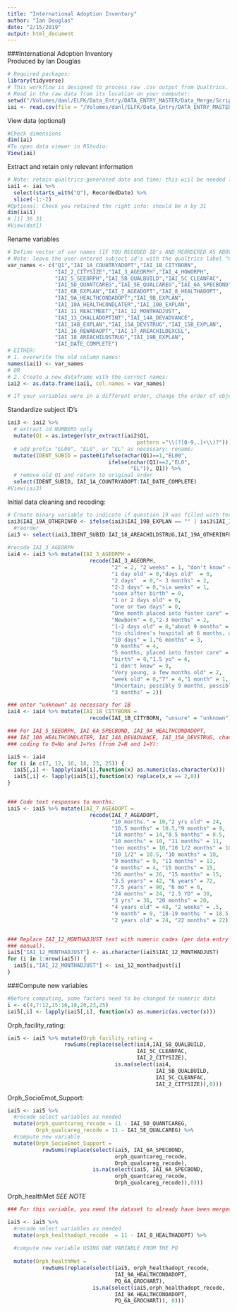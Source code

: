 ```yaml
---
title: "International Adoption Inventory"
author: "Ian Douglas"
date: "2/15/2019"
output: html_document
---
```

###International Adoption Inventory   
Produced by Ian Douglas   
```r
# Required packages:
library(tidyverse)
# This workflow is designed to process raw .csv output from Qualtrics.
# Read in the raw data from its location on your computer:
setwd("/Volumes/danl/ELFK/Data_Entry/DATA_ENTRY_MASTER/Data_Merge/Scripts")
iai <- read.csv(file = "/Volumes/danl/ELFK/Data_Entry/DATA_ENTRY_MASTER/Data_Merge/Raw/QUALTRICS/Qualtrics_Raw_Adoption_Questionnaire_5.5.2018.csv")
```
   
   View data (optional)
```r
#Check dimensions
dim(iai)
#To open data viewer in RStudio:
View(iai)
```

Extract and retain only relevant information
```r

# Note: retain qualtrics-generated date and time; this wiil be needed later when merging with other datasets. (This is called "RecordedDate")
iai1 <- iai %>% 
  select(starts_with("Q"), RecordedDate) %>% 
  slice(-1:-2)
#Optional: Check you retained the right info: should be n by 31
dim(iai1)
# [1] 36 31
#View(dat1)
```

Rename variables 
```r
# Define vector of var names (IF YOU RECODED ID's AND REORDERED AS ABOVE)
# Note: leave the user-entered subject id's with the qualtrics label "Q1"
var_names <- c("Q1","IAI_1A_COUNTRYADOPT","IAI_1B_CITYBORN",
               "IAI_2_CITYSIZE","IAI_3_AGEORPH","IAI_4_HOWORPH",
               "IAI_5_SEEORPH","IAI_5B_QUALBUILD","IAI_5C_CLEANFAC",
               "IAI_5D_QUANTCAREG","IAI_5E_QUALCAREG","IAI_6A_SPECBOND",
               "IAI_6B_EXPLAN","IAI_7_AGEADOPT","IAI_8_HEALTHADOPT",
               "IAI_9A_HEALTHCONDADOPT","IAI_9B_EXPLAN",
               "IAI_10A_HEALTHCONDLATER","IAI_10B_EXPLAN",
               "IAI_11_REACTMEET","IAI_12_MONTHADJUST",
               "IAI_13_CHALLADOPTINT","IAI_14A_DEVADVANCE",
               "IAI_14B_EXPLAN","IAI_15A_DEVSTRUG","IAI_15B_EXPLAN",
               "IAI_16_REWADAOPT","IAI_17_AREACHILDEXCEL",
               "IAI_18_AREACHILDSTRUG","IAI_19B_EXPLAN",
               "IAI_DATE_COMPLETE")
# EITHER:
# 1. overwrite the old column names:
names(iai1) <- var_names
# OR
# 2. Create a new dataframe with the correct names:
iai2 <- as.data.frame(iai1, col.names = var_names)

# If your variables were in a different order, change the order of objects inside var_names before overwrite or creating new df
```


Standardize subject ID's
```r
iai3 <- iai2 %>%
  # extract id NUMBERS only
  mutate(Q1 = as.integer(str_extract(iai2$Q1, 
                                         pattern ="\\(?[0-9,.]+\\)?")))%>%
  # add prefix "EL00", "EL0", or "EL" as necessary; rename:
  mutate(IDENT_SUBID = paste0(ifelse(nchar(Q1)==1,"EL00",
                                ifelse(nchar(Q1)==2,"EL0",
                                       "EL")), Q1)) %>%
  # remove old Q1 and return to original order
  select(IDENT_SUBID, IAI_1A_COUNTRYADOPT:IAI_DATE_COMPLETE)
#View(iai3)
```

   Initial data cleaning and recoding:

```r
# Create binary variable to indicate if question 19 was filled with text
iai3$IAI_19A_OTHERINFO <- ifelse(iai3$IAI_19B_EXPLAN == "" | iai3$IAI_19B_EXPLAN == "not applicable" | str_count(iai3$IAI_19B_EXPLAN, boundary("word")) <= 1,NA,1)
  #reorder
iai3 <- select(iai3,IDENT_SUBID:IAI_18_AREACHILDSTRUG,IAI_19A_OTHERINFO,IAI_19B_EXPLAN:IAI_DATE_COMPLETE)
   
#recode IAI_3_AGEORPH
iai4 <- iai3 %>% mutate(IAI_3_AGEORPH =
                          recode(IAI_3_AGEORPH,
                                 "2" = 2, "2 weeks" = 1, "don't know" = 9,
                                 "1 day old" = 0,"days old"  = 0,
                                 "2 days"  = 0,"~ 3 months" = 2,
                                 "2-3 days" = 0,"six weeks" = 1,
                                 "soon after birth" = 0,
                                 "1 or 2 days old" = 0,
                                 "one or two days" = 0,
                                 "One month placed into foster care" = 1,
                                 "Newborn" = 0,"2-3 months" = 2,
                                 "1-2 days old" = 0,"about 9 months" = 4,
                                 "to children's hospital at 6 months, awaiting orphanage placement; to orphanage at 13 months" = 6,
                                 "10 days" = 1,"6 months" = 3,
                                 "9 months" = 4,
                                 "5 months, placed into foster care" = 3,
                                 "birth" = 0,"1.5 yo" = 6,
                                 "I don't know" = 9,
                                 "Very young, a few months old" = 2,
                                 "week old" = 0,"7" = 4,"1 month" = 1,
                                 "Uncertain; possibly 9 months, possibly closer to 18 months" = 9,
                                 "3 months" = 2)) 

### enter "unknown" as necessary for 1B
iai4 <- iai4 %>% mutate(IAI_1B_CITYBORN =
                          recode(IAI_1B_CITYBORN, "unsure" = "unknown"))

### For IAI_5_SEEORPH, IAI_6A_SPECBOND, IAI_9A_HEALTHCONDADOPT,
### IAI_10A_HEALTHCONDLATER, IAI_14A_DEVADVANCE, IAI_15A_DEVSTRUG, change
### coding to 0=No and 1=Yes (from 2=N and 1=Y):

iai5 <- iai4
for (i in c(7, 12, 16, 18, 23, 25)) {
  iai5[,i] <- lapply(iai4[i],function(x) as.numeric(as.character(x)))
  iai5[,i] <- lapply(iai5[i],function(x) replace(x,x == 2,0))
}


### Code text responses to months:
iai5 <- iai5 %>% mutate(IAI_7_AGEADOPT =
                          recode(IAI_7_AGEADOPT,
                                 "10 months." = 10,"2 yrs old" = 24,
                                 "10.5 months" = 10.5,"9 months" = 9,
                                 "14 months" = 14,"8.5 months" = 8.5,
                                 "10 months" = 10, "11 months" = 11,
                                 "ten months" = 10,"10 1/2 months" = 10.5,
                                 "10 1/2" = 10.5, "10 months" = 10,
                                 "9 months" = 9, "11 months" = 11,
                                 "4 months" = 4, "15 months" = 15,
                                 "26 months" = 26, "15 months" = 15,
                                 "3.5 years" = 42, "6 years" = 72,
                                 "7.5 years" = 90, "6 mo" = 6,
                                 "24 months" = 24, "2.5 YO" = 30,
                                 "3 yrs" = 36, "20 months" = 20,
                                 "4 years old" = 48, "2 weeks" = .5,
                                 "9 month" = 9, "18-19 months " = 18.5,
                                 "2 years old" = 24, "22 months" = 22))


### Replace IAI_12_MONTHADJUST text with numeric codes (per data entry
### manual).
iai5["IAI_12_MONTHADJUST"] <- as.character(iai5$IAI_12_MONTHADJUST)
for (i in 1:nrow(iai5)) {
  iai5[i,"IAI_12_MONTHADJUST"] <- iai_12_monthadjust[i]
}
```
   
   
   ###Compute new variables
```r
#Before computing, some factors need to be changed to numeric data
i <- c(4,7:12,15:16,18,20,23,25)
iai5[,i] <- lapply(iai5[,i], function(x) as.numeric(as.vector(x)))
```
   
   Orph_facility_rating:
```r
iai5 <- iai5 %>% mutate(Orph_facility_rating =
                  rowSums(replace(select(iai4,IAI_5B_QUALBUILD,
                                         IAI_5C_CLEANFAC,
                                         IAI_2_CITYSIZE),
                                  is.na(select(iai4,
                                               IAI_5B_QUALBUILD,
                                               IAI_5C_CLEANFAC,
                                               IAI_2_CITYSIZE)),0)))
```
   
   Orph_SocioEmot_Support:
```r
iai5 <- iai5 %>% 
  #recode select variables as needed
  mutate(orph_quantcareg_recode = 11 - IAI_5D_QUANTCAREG,
         Orph_qualcareg_recode = 11 - IAI_5E_QUALCAREG) %>%
  #compute new variable
  mutate(Orph_SocioEmot_Support = 
           rowSums(replace(select(iai5, IAI_6A_SPECBOND,
                                  orph_quantcareg_recode,
                                  Orph_qualcareg_recode),
                           is.na(select(iai5, IAI_6A_SPECBOND,
                                  orph_quantcareg_recode,
                                  Orph_qualcareg_recode)),0)))
```
   
   Orph_healthMet *SEE NOTE*
```r
### For this variable, you need the dataset to already have been merged (at least) with the PQ questionnaire.

iai5 <- iai5 %>% 
  #recode select variables as needed
  mutate(orph_healthadopt_recode  = 11 - IAI_8_HEALTHADOPT) %>%
  
  #compute new variable USING ONE VARIABLE FROM THE PQ
  
  mutate(Orph_healthMet =
           rowSums(replace(select(iai5, orph_healthadopt_recode,
                                  IAI_9A_HEALTHCONDADOPT,
                                  PQ_6A_GROCHART),
                           is.na(select(iai5,orph_healthadopt_recode,
                                  IAI_9A_HEALTHCONDADOPT,
                                  PQ_6A_GROCHART)), 0)))
```